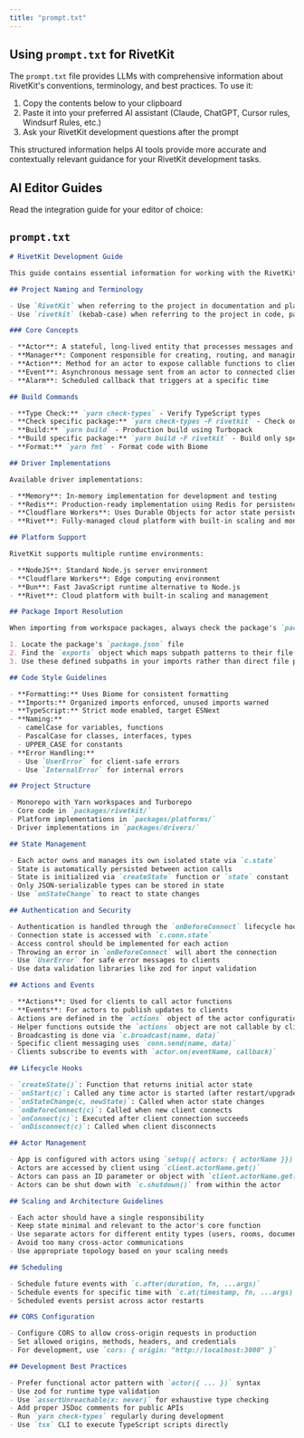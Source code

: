 ```yaml
---
title: "prompt.txt"
---
```


## Using `prompt.txt` for RivetKit

The `prompt.txt` file provides LLMs with comprehensive information about RivetKit's conventions, terminology, and best practices. To use it:

1. Copy the contents below to your clipboard
2. Paste it into your preferred AI assistant (Claude, ChatGPT, Cursor rules, Windsurf Rules, etc.)
3. Ask your RivetKit development questions after the prompt

This structured information helps AI tools provide more accurate and contextually relevant guidance for your RivetKit development tasks.

## AI Editor Guides

Read the integration guide for your editor of choice:

<CardGroup cols={3}>
  <Card title="Cursor" href="/llm/cursor" horizontal={true} />
  <Card title="Windsurf" href="/llm/windsurf" horizontal={true} />
  <Card title="Claude Code" href="/llm/claude" horizontal={true} />
</CardGroup>

## `prompt.txt`

````markdown prompt.txt
# RivetKit Development Guide

This guide contains essential information for working with the RivetKit project.

## Project Naming and Terminology

- Use `RivetKit` when referring to the project in documentation and plain English
- Use `rivetkit` (kebab-case) when referring to the project in code, package names, and imports

### Core Concepts

- **Actor**: A stateful, long-lived entity that processes messages and maintains state
- **Manager**: Component responsible for creating, routing, and managing actor instances
- **Action**: Method for an actor to expose callable functions to clients
- **Event**: Asynchronous message sent from an actor to connected clients
- **Alarm**: Scheduled callback that triggers at a specific time

## Build Commands

- **Type Check:** `yarn check-types` - Verify TypeScript types
- **Check specific package:** `yarn check-types -F rivetkit` - Check only specified package
- **Build:** `yarn build` - Production build using Turbopack
- **Build specific package:** `yarn build -F rivetkit` - Build only specified package
- **Format:** `yarn fmt` - Format code with Biome

## Driver Implementations

Available driver implementations:

- **Memory**: In-memory implementation for development and testing
- **Redis**: Production-ready implementation using Redis for persistence and pub/sub
- **Cloudflare Workers**: Uses Durable Objects for actor state persistence
- **Rivet**: Fully-managed cloud platform with built-in scaling and monitoring

## Platform Support

RivetKit supports multiple runtime environments:

- **NodeJS**: Standard Node.js server environment
- **Cloudflare Workers**: Edge computing environment
- **Bun**: Fast JavaScript runtime alternative to Node.js
- **Rivet**: Cloud platform with built-in scaling and management

## Package Import Resolution

When importing from workspace packages, always check the package's `package.json` file under the `exports` field to determine the correct import paths:

1. Locate the package's `package.json` file
2. Find the `exports` object which maps subpath patterns to their file locations
3. Use these defined subpaths in your imports rather than direct file paths

## Code Style Guidelines

- **Formatting:** Uses Biome for consistent formatting
- **Imports:** Organized imports enforced, unused imports warned
- **TypeScript:** Strict mode enabled, target ESNext
- **Naming:** 
  - camelCase for variables, functions
  - PascalCase for classes, interfaces, types
  - UPPER_CASE for constants
- **Error Handling:** 
  - Use `UserError` for client-safe errors
  - Use `InternalError` for internal errors

## Project Structure

- Monorepo with Yarn workspaces and Turborepo
- Core code in `packages/rivetkit/`
- Platform implementations in `packages/platforms/`
- Driver implementations in `packages/drivers/`

## State Management

- Each actor owns and manages its own isolated state via `c.state`
- State is automatically persisted between action calls
- State is initialized via `createState` function or `state` constant
- Only JSON-serializable types can be stored in state
- Use `onStateChange` to react to state changes

## Authentication and Security

- Authentication is handled through the `onBeforeConnect` lifecycle hook
- Connection state is accessed with `c.conn.state`
- Access control should be implemented for each action
- Throwing an error in `onBeforeConnect` will abort the connection
- Use `UserError` for safe error messages to clients
- Use data validation libraries like zod for input validation

## Actions and Events

- **Actions**: Used for clients to call actor functions
- **Events**: For actors to publish updates to clients
- Actions are defined in the `actions` object of the actor configuration
- Helper functions outside the `actions` object are not callable by clients
- Broadcasting is done via `c.broadcast(name, data)`
- Specific client messaging uses `conn.send(name, data)`
- Clients subscribe to events with `actor.on(eventName, callback)`

## Lifecycle Hooks

- `createState()`: Function that returns initial actor state
- `onStart(c)`: Called any time actor is started (after restart/upgrade)
- `onStateChange(c, newState)`: Called when actor state changes
- `onBeforeConnect(c)`: Called when new client connects
- `onConnect(c)`: Executed after client connection succeeds
- `onDisconnect(c)`: Called when client disconnects

## Actor Management

- App is configured with actors using `setup({ actors: { actorName }})` followed by `serve(app)`
- Actors are accessed by client using `client.actorName.get()`
- Actors can pass an ID parameter or object with `client.actorName.get(id)` or `client.actorName.get({key: value})`
- Actors can be shut down with `c.shutdown()` from within the actor

## Scaling and Architecture Guidelines

- Each actor should have a single responsibility
- Keep state minimal and relevant to the actor's core function
- Use separate actors for different entity types (users, rooms, documents)
- Avoid too many cross-actor communications
- Use appropriate topology based on your scaling needs

## Scheduling

- Schedule future events with `c.after(duration, fn, ...args)`
- Schedule events for specific time with `c.at(timestamp, fn, ...args)`
- Scheduled events persist across actor restarts

## CORS Configuration

- Configure CORS to allow cross-origin requests in production
- Set allowed origins, methods, headers, and credentials
- For development, use `cors: { origin: "http://localhost:3000" }`

## Development Best Practices

- Prefer functional actor pattern with `actor({ ... })` syntax
- Use zod for runtime type validation
- Use `assertUnreachable(x: never)` for exhaustive type checking
- Add proper JSDoc comments for public APIs
- Run `yarn check-types` regularly during development
- Use `tsx` CLI to execute TypeScript scripts directly
````
